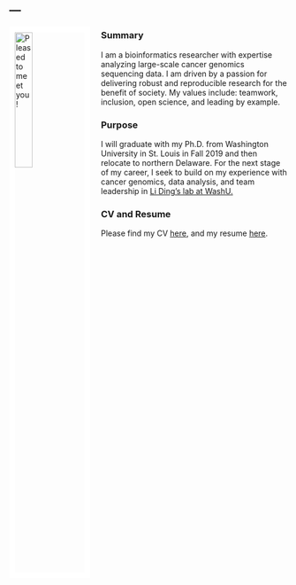 ---
---

<link rel="stylesheet" href="styles.css" type="text/css">

<img src="files/ding_lab_website_profile_picture.jpg" alt="Pleased to meet you!" style="width:25%; border:10px solid white; margin-right: 20px" align="left">

### Summary
I am a bioinformatics researcher with expertise analyzing large-scale cancer genomics sequencing data. I am driven by a passion for delivering robust and reproducible research for the benefit of society. My values include: teamwork, inclusion, open science, and leading by example.

### Purpose

I will graduate with my Ph.D. from Washington University in St. Louis in Fall 2019 and then relocate to northern Delaware. For the next stage of my career, I seek to build on my experience with cancer genomics, data analysis, and team leadership in [Li Ding's lab at WashU.](https://dinglab.wustl.edu)

### CV and Resume
Please find my CV [here](files/most_recent_cv.pdf), and my resume [here](files/most_recent_resume.pdf).
